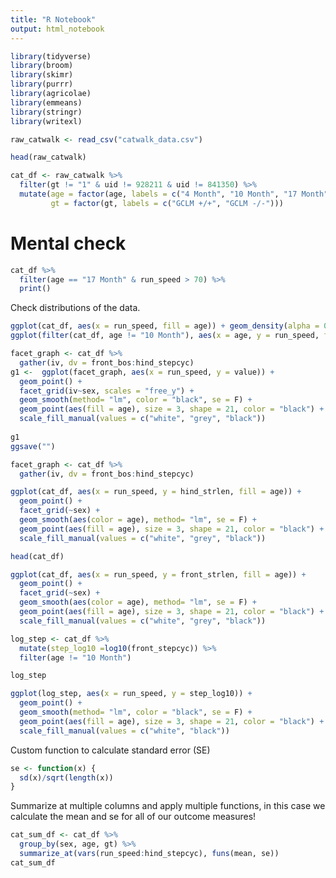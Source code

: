 ---
title: "R Notebook"
output: html_notebook
---

```{r}
library(tidyverse)
library(broom)
library(skimr)
library(purrr)
library(agricolae)
library(emmeans)
library(stringr)
library(writexl)
```


```{r, read in data}
raw_catwalk <- read_csv("catwalk_data.csv")
```


```{r}
head(raw_catwalk)
```

```{r}
cat_df <- raw_catwalk %>% 
  filter(gt != "1" & uid != 928211 & uid != 841350) %>% 
  mutate(age = factor(age, labels = c("4 Month", "10 Month", "17 Month")),
         gt = factor(gt, labels = c("GCLM +/+", "GCLM -/-")))
```


# Mental check
```{r}
cat_df %>% 
  filter(age == "17 Month" & run_speed > 70) %>% 
  print()
```

Check distributions of the data.
```{r}
ggplot(cat_df, aes(x = run_speed, fill = age)) + geom_density(alpha = 0.5)
ggplot(filter(cat_df, age != "10 Month"), aes(x = age, y = run_speed, fill = age)) + geom_boxplot() + facet_grid(~sex)
```

```{r}
facet_graph <- cat_df %>% 
  gather(iv, dv = front_bos:hind_stepcyc) 
g1 <-  ggplot(facet_graph, aes(x = run_speed, y = value)) +
  geom_point() +
  facet_grid(iv~sex, scales = "free_y") +
  geom_smooth(method= "lm", color = "black", se = F) +
  geom_point(aes(fill = age), size = 3, shape = 21, color = "black") +
  scale_fill_manual(values = c("white", "grey", "black"))
  
g1
ggsave("")
```

```{r}
facet_graph <- cat_df %>% 
  gather(iv, dv = front_bos:hind_stepcyc) 

ggplot(cat_df, aes(x = run_speed, y = hind_strlen, fill = age)) +
  geom_point() +
  facet_grid(~sex) +
  geom_smooth(aes(color = age), method= "lm", se = F) +
  geom_point(aes(fill = age), size = 3, shape = 21, color = "black") +
  scale_fill_manual(values = c("white", "grey", "black"))

head(cat_df)

```
```{r}
ggplot(cat_df, aes(x = run_speed, y = front_strlen, fill = age)) +
  geom_point() +
  facet_grid(~sex) +
  geom_smooth(aes(color = age), method= "lm", se = F) +
  geom_point(aes(fill = age), size = 3, shape = 21, color = "black") +
  scale_fill_manual(values = c("white", "grey", "black"))
```

```{r}
log_step <- cat_df %>% 
  mutate(step_log10 =log10(front_stepcyc)) %>% 
  filter(age != "10 Month")

log_step

ggplot(log_step, aes(x = run_speed, y = step_log10)) +
  geom_point() +
  geom_smooth(method= "lm", color = "black", se = F) +
  geom_point(aes(fill = age), size = 3, shape = 21, color = "black") +
  scale_fill_manual(values = c("white", "black"))

```


Custom function to calculate standard error (SE)
```{r}

se <- function(x) {
  sd(x)/sqrt(length(x))
}
```

Summarize at multiple columns and apply multiple functions, in this case we calculate the mean and se for all of our outcome measures!

```{r}
cat_sum_df <- cat_df %>% 
  group_by(sex, age, gt) %>% 
  summarize_at(vars(run_speed:hind_stepcyc), funs(mean, se)) 
cat_sum_df

```